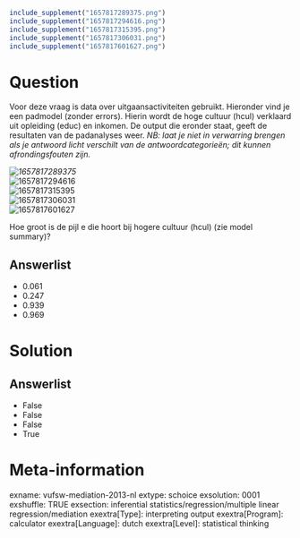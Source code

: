 ```{r, echo = FALSE, results = "hide"}
include_supplement("1657817289375.png")
include_supplement("1657817294616.png")
include_supplement("1657817315395.png")
include_supplement("1657817306031.png")
include_supplement("1657817601627.png")
```

Question
========
Voor deze vraag is data over uitgaansactiviteiten gebruikt. Hieronder
vind je een padmodel (zonder errors). Hierin wordt de hoge cultuur
(hcul) verklaard uit opleiding (educ) en inkomen. De output die eronder
staat, geeft de resultaten van de padanalyses weer. *NB: laat je niet in
verwarring brengen als je antwoord licht verschilt van de
antwoordcategorieën; dit kunnen afrondingsfouten zijn.*  
  
*<img src="1657817289375.png" class="fr-fic fr-dii tvcss_2"
alt="1657817289375" />*  
<img src="1657817294616.png" class="fr-fic fr-dii tvcss_3"
alt="1657817294616" />  
<img src="1657817315395.png" class="fr-fic fr-dii tvcss_3"
alt="1657817315395" />  
<img src="1657817306031.png" class="fr-fic fr-dii tvcss_3"
alt="1657817306031" />  
<img src="1657817601627.png" class="fr-fic fr-dii tvcss_4"
alt="1657817601627" />  
  
Hoe groot is de pijl e die hoort bij hogere cultuur (hcul) (zie model
summary)?

Answerlist
----------
* 0.061
* 0.247
* 0.939
* 0.969

Solution
========










Answerlist
----------
* False
* False
* False
* True

Meta-information
================
exname: vufsw-mediation-2013-nl
extype: schoice
exsolution: 0001
exshuffle: TRUE
exsection: inferential statistics/regression/multiple linear regression/mediation
exextra[Type]: interpreting output
exextra[Program]: calculator
exextra[Language]: dutch
exextra[Level]: statistical thinking

